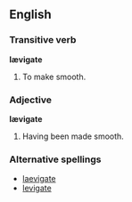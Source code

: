 ==English==
===Transitive verb===
'''lævigate'''
# To make smooth.

===Adjective===
'''lævigate'''
# Having been made smooth.

===Alternative spellings===
* [[laevigate]]
* [[levigate]]